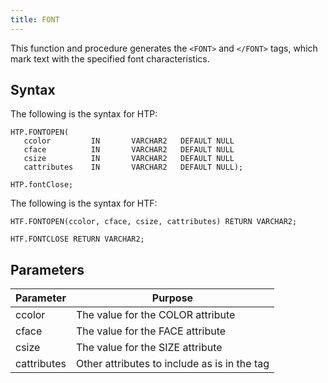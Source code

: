```yaml
---
title: FONT
---
```


This function and procedure generates the `<FONT>` and `</FONT>` tags, which mark text with the specified font characteristics.

## Syntax

The following is the syntax for HTP:

```
HTP.FONTOPEN(
   ccolor         IN       VARCHAR2   DEFAULT NULL
   cface          IN       VARCHAR2   DEFAULT NULL
   csize          IN       VARCHAR2   DEFAULT NULL
   cattributes    IN       VARCHAR2   DEFAULT NULL);

HTP.fontClose;
```

The following is the syntax for HTF:

```
HTF.FONTOPEN(ccolor, cface, csize, cattributes) RETURN VARCHAR2;

HTF.FONTCLOSE RETURN VARCHAR2;
```

## Parameters

| Parameter | Purpose  |
| --------- | -------- |
| ccolor | The value for the COLOR attribute |
| cface | The value for the FACE attribute |
| csize | The value for the SIZE attribute |
| cattributes | Other attributes to include as is in the tag |
